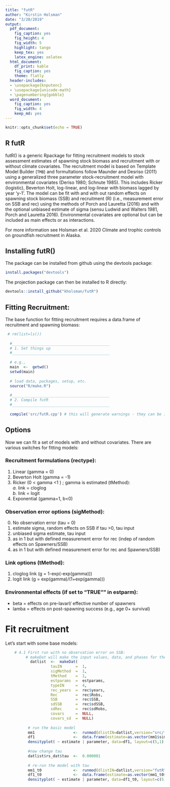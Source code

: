 ```yaml
---
title: "futR"
author: "Kirstin Holsman"
date: "3/20/2019"
output:
  pdf_document:
    fig_caption: yes
    fig_height: 4
    fig_width: 5
    highlight: tango
    keep_tex: yes
    latex_engine: xelatex
  html_document:
    df_print: kable
    fig_caption: yes
    theme: flatly
  header-includes:
  - \usepackage{knputenc}
  - \usepackage{unicode-math}
  - \pagenumbering{gobble}
  word_document:
    fig_caption: yes
    fig_width: 4
    keep_md: yes
---
```




```r
knitr::opts_chunk$set(echo = TRUE)
```

## R futR

futR() is a generic Rpackage for fitting recruitment models to stock assessment estimates of spawning stock biomass and recruitment with or without climate covariates. The recruitment model is based on Template Model Builder (`TMB`) and formultations follow Maunder and Desriso (2011) using a generalized three parameter stock-recruitment model with environmental covariates (Deriso 1980; Schnute 1985). This includes Ricker (logistic), Beverton Holt, log-linear, and log-linear with biomass lagged by year 'y-1'. The model can be fit with and with out random effects on spawning stock biomass (SSB) and recruitment (R) (i.e., measurement error on SSB and rec) using the methods of  Porch and Lauretta (2016) and with the optional unbiased estimate of sigma (sensu Ludwid and Walters 1981, Porch and Lauretta 2016). Environmental covariates are optional but can be included as main effects or as interactions.

For more information see Holsman et al. 2020 Climate and trophic controls on groundfish recruitment in Alaska.


## Installing futR()

The package can be installed from github using the devtools package:

```r
install.packages("devtools")
```

The projection package can then be installed to R directly:

```r
devtools::install_github("kholsman/futR")
```

## Fitting Recruitment:

The base function for fitting recruitment requires a data.frame of recruitment and spawning biomass:


```r


 # rm(list=ls())
   
  #___________________________________________
  # 1. Set things up
  #___________________________________________
  
  # e.g., 
  main  <-  getwd()
  setwd(main)
  
  # load data, packages, setup, etc.
  source("R/make.R")
    
  #___________________________________________
  # 2. Compile futR	
  #___________________________________________
  
  compile('src/futR.cpp') # this will generate warnings - they can be ignored if "0" is returned

```

## Options

Now we can fit a set of models with and without covariates. There are various switches for fitting models:

### Recruitment formulations (rectype):  
1. Linear (gamma = 0)
2. Beverton Holt (gamma = -1)
3. Ricker (0 < gamma <1 ) ; gamma is estimated (tMethod):  
  *a. *link = cloglog  
  *b. *link = logit
4. Exponential (gamma=1, b<0)

### Observation error options (sigMethod):  
0. No observation error (tau = 0)
1. estimate sigma, random effects on SSB if tau >0, tau input
2. unbiased sigma estimate, tau input
3. as in 1 but with defined measurement error for rec (indep of random effects on Spawners/SSB)
4. as in 1 but with  defined measurement error for rec and Spawners/SSB)

### Link options (tMethod):  
1. cloglog link (g = 1-exp(-exp(gamma)))
2. logit link (g = exp(gamma)/(1+exp(gamma)))  
    
### Environmental effects (if set to "TRUE"" in estparm):  
* beta = effects on pre-lavarl/ effective number of spawners
* lamba = effects on post-spawning success (e.g., age 0+ survival)  
   

# Fit recruitment  

Let's start with some base models:

```r

    
    # 4.1 First run with no observation error on SSB:
         # makeDat will make the input values, data, and phases for the model:
           datlist  <-  makeDat(
                    tauIN      =  1,
                    sigMethod  =  1, 
                    tMethod    =  1,
                    estparams  =  estparams,
                    typeIN     =  4,
                    rec_years  =  rec$years,
                    Rec        =  rec$Robs,
                    SSB        =  rec$SSB,
                    sdSSB      =  rec$sdSSB,
                    sdRec      =  rec$sdRobs,
                    covars     =  NULL,
                    covars_sd  =  NULL)
          
          # run the basic model
          mm1                 <-  runmod(dlistIN=datlist,version="src/futR",recompile=T,simulate=TRUE)
          df1                 <-  data.frame(estimate=as.vector(mm1$sim), parameter=names( mm1$mle)[row(mm1$sim)])
          densityplot( ~ estimate | parameter, data=df1, layout=c(5,1),ylim=c(0,10))
          
          #now change tau
          datlist$rs_dat$tau  <-  0.000001
          
          # re-run the model with tau 
          mm1_t0              <-  runmod(dlistIN=datlist,version="futR",recompile=F,simulate=TRUE)
          df1_t0              <-  data.frame(estimate=as.vector(mm1_t0$sim), parameter=names( mm1_t0$mle)[row(mm1_t0$sim)])
          densityplot( ~ estimate | parameter, data=df1_t0, layout=c(5,1),ylim=c(0,10))
     

```










